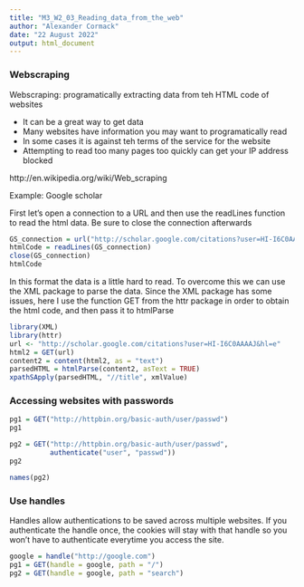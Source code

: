 ```yaml
---
title: "M3_W2_03_Reading_data_from_the_web"
author: "Alexander Cormack"
date: "22 August 2022"
output: html_document
---
```



### Webscraping

Webscraping: programatically extracting data from teh HTML code of websites

* It can be a great way to get data
* Many websites have information you may want to programatically read
* In some cases it is against teh terms of the service for the website
* Attempting to read too many pages too quickly can get your IP address blocked

http://en.wikipedia.org/wiki/Web_scraping


Example: Google scholar

First let's open a connection to a URL and then use the readLines function to read the html data. Be sure to close the connection afterwards

```r
GS_connection = url("http://scholar.google.com/citations?user=HI-I6C0AAAAJ&hl=en")
htmlCode = readLines(GS_connection)
close(GS_connection)
htmlCode
```



In this format the data is a little hard to read. To overcome this we can use the XML package to parse the data. Since the XML package has some issues, here I use the function GET from the httr package in order to obtain the html code, and then pass it to htmlParse

```r
library(XML)
library(httr)
url <- "http://scholar.google.com/citations?user=HI-I6C0AAAAJ&hl=e"
html2 = GET(url)
content2 = content(html2, as = "text")
parsedHTML = htmlParse(content2, asText = TRUE)
xpathSApply(parsedHTML, "//title", xmlValue)
```



### Accessing websites with passwords

```r
pg1 = GET("http://httpbin.org/basic-auth/user/passwd")
pg1
```

```r
pg2 = GET("http://httpbin.org/basic-auth/user/passwd",
          authenticate("user", "passwd"))
pg2
```

```r
names(pg2)
```



### Use handles

Handles allow authentications to be saved across multiple websites. If you authenticate the handle once, the cookies will stay with that handle so you won't have to authenticate everytime you access the site.


```r
google = handle("http://google.com")
pg1 = GET(handle = google, path = "/")
pg2 = GET(handle = google, path = "search")
```








